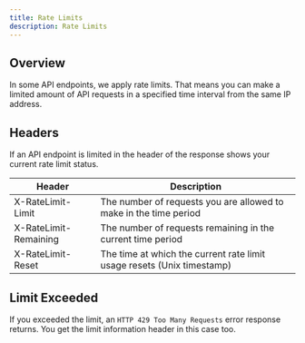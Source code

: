 ```yaml
---
title: Rate Limits
description: Rate Limits
---
```


## Overview

In some API endpoints, we apply rate limits. That means you can make a limited amount of API requests in a specified time interval from the same IP address.

## Headers

If an API endpoint is limited in the header of the response shows your current rate limit status.

| Header                | Description |
| --------------------- | ----------- |
| X-RateLimit-Limit     | The number of requests you are allowed to make in the time period |
| X-RateLimit-Remaining | The number of requests remaining in the current time period |
| X-RateLimit-Reset     | The time at which the current rate limit usage resets (Unix timestamp) |

## Limit Exceeded

If you exceeded the limit, an `HTTP 429 Too Many Requests` error response returns. You get the limit information header in this case too.